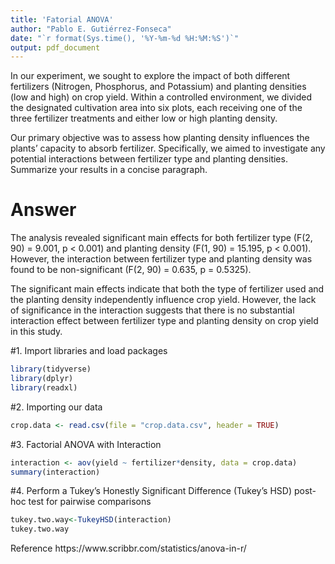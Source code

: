 ```yaml
---
title: 'Fatorial ANOVA'
author: "Pablo E. Gutiérrez-Fonseca"
date: "`r format(Sys.time(), '%Y-%m-%d %H:%M:%S')`"
output: pdf_document
---
```


In our experiment, we sought to explore the impact of both different fertilizers (Nitrogen, Phosphorus, and Potassium) and planting densities (low and high) on crop yield. Within a controlled environment, we divided the designated cultivation area into six plots, each receiving one of the three fertilizer treatments and either low or high planting density.

Our primary objective was to assess how planting density influences the plants' capacity to absorb fertilizer. Specifically, we aimed to investigate any potential interactions between fertilizer type and planting densities.
Summarize your results in a concise paragraph.  


# Answer
The analysis revealed significant main effects for both fertilizer type (F(2, 90) = 9.001, p < 0.001) and planting density (F(1, 90) = 15.195, p < 0.001). However, the interaction between fertilizer type and planting density was found to be non-significant (F(2, 90) = 0.635, p = 0.5325).

The significant main effects indicate that both the type of fertilizer used and the planting density independently influence crop yield. However, the lack of significance in the interaction suggests that there is no substantial interaction effect between fertilizer type and planting density on crop yield in this study.


#1. Import libraries and load packages
```r
library(tidyverse)
library(dplyr)
library(readxl)
```


#2. Importing our data
```r
crop.data <- read.csv(file = "crop.data.csv", header = TRUE)
```


#3. Factorial ANOVA with Interaction
```r
interaction <- aov(yield ~ fertilizer*density, data = crop.data)
summary(interaction)
```


#4. Perform a Tukey's Honestly Significant Difference (Tukey's HSD) post-hoc test for pairwise comparisons
```r
tukey.two.way<-TukeyHSD(interaction)
tukey.two.way
```


Reference
https://www.scribbr.com/statistics/anova-in-r/
